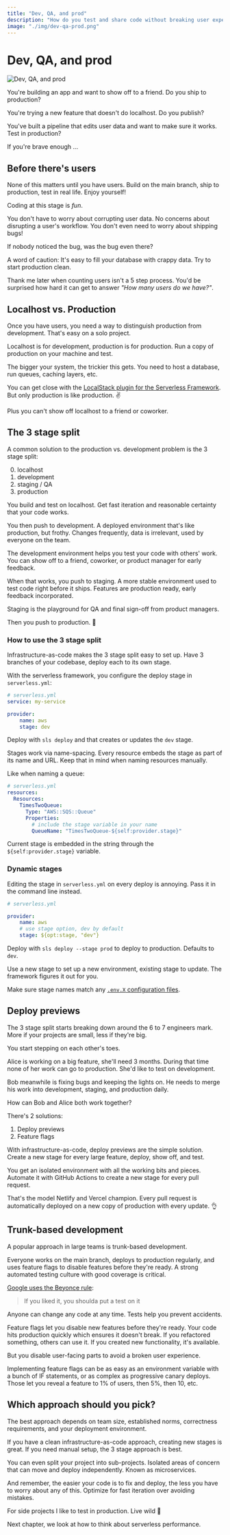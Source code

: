 ```yaml
---
title: "Dev, QA, and prod"
description: "How do you test and share code without breaking user experience?"
image: "./img/dev-qa-prod.png"
---
```


# Dev, QA, and prod

![Dev, QA, and prod](../../images/chapter_headers/dev-qa-prod.svg)

You're building an app and want to show off to a friend. Do you ship to production?

You're trying a new feature that doesn't do localhost. Do you publish?

You've built a pipeline that edits user data and want to make sure it works. Test in production?

If you're brave enough ... 

## Before there's users

None of this matters until you have users. Build on the main branch, ship to production, test in real life. Enjoy yourself!

Coding at this stage is *fun*. 

You don't have to worry about corrupting user data. No concerns about disrupting a user's workflow. You don't even need to worry about shipping bugs!

If nobody noticed the bug, was the bug even there?

A word of caution: It's easy to fill your database with crappy data. Try to start production clean. 

Thank me later when counting users isn't a 5 step process. You'd be surprised how hard it can get to answer *"How many users do we have?"*.

## Localhost vs. Production

Once you have users, you need a way to distinguish production from development. That's easy on a solo project.

Localhost is for development, production is for production. Run a copy of production on your machine and test.

The bigger your system, the trickier this gets. You need to host a database, run queues, caching layers, etc.

<div id="lock" />

You can get close with the [LocalStack plugin for the Serverless Framework](https://www.serverless.com/plugins/serverless-localstack). But only production is like production. ✌️

Plus you can't show off localhost to a friend or coworker.

## The 3 stage split

A common solution to the production vs. development problem is the 3 stage split:

0. localhost
1. development
2. staging / QA
3. production

You build and test on localhost. Get fast iteration and reasonable certainty that your code works.

You then push to development. A deployed environment that's like production, but frothy. Changes frequently, data is irrelevant, used by everyone on the team.

The development environment helps you test your code with others' work. You can show off to a friend, coworker, or product manager for early feedback.

When that works, you push to staging. A more stable environment used to test code right before it ships. Features are production ready, early feedback incorporated.

Staging is the playground for QA and final sign-off from product managers.

Then you push to production. 🚀

### How to use the 3 stage split

Infrastructure-as-code makes the 3 stage split easy to set up. Have 3 branches of your codebase, deploy each to its own stage.

With the serverless framework, you configure the deploy stage in `serverless.yml`:

```yaml
# serverless.yml
service: my-service

provider:
	name: aws
	stage: dev
```

Deploy with `sls deploy` and that creates or updates the `dev` stage. 

Stages work via name-spacing. Every resource embeds the stage as part of its name and URL. Keep that in mind when naming resources manually.

Like when naming a queue:

```yaml
# serverless.yml
resources:
  Resources:
    TimesTwoQueue:
      Type: "AWS::SQS::Queue"
      Properties:
        # include the stage variable in your name
        QueueName: "TimesTwoQueue-${self:provider.stage}"
```

Current stage is embedded in the string through the `${self:provider.stage}` variable.

### Dynamic stages

Editing the stage in `serverless.yml` on every deploy is annoying. Pass it in the command line instead.

```yaml
# serverless.yml

provider:
	name: aws
	# use stage option, dev by default
	stage: ${opt:stage, "dev"}
```

Deploy with `sls deploy --stage prod` to deploy to production. Defaults to `dev`.

Use a new stage to set up a new environment, existing stage to update. The framework figures it out for you.

Make sure stage names match any [`.env.X` configuration files](/handling-secrets).

## Deploy previews

The 3 stage split starts breaking down around the 6 to 7 engineers mark. More if your projects are small, less if they're big.

You start stepping on each other's toes.

Alice is working on a big feature, she'll need 3 months. During that time none of her work can go to production. She'd like to test on development.

Bob meanwhile is fixing bugs and keeping the lights on. He needs to merge his work into development, staging, and production daily.

How can Bob and Alice both work together?

There's 2 solutions:

1. Deploy previews
2. Feature flags

With infrastructure-as-code, deploy previews are the simple solution. Create a new stage for every large feature, deploy, show off, and test.

You get an isolated environment with all the working bits and pieces. Automate it with GitHub Actions to create a new stage for every pull request.

That's the model Netlify and Vercel champion. Every pull request is automatically deployed on a new copy of production with every update. 👌

## Trunk-based development

A popular approach in large teams is trunk-based development.

Everyone works on the main branch, deploys to production regularly, and uses feature flags to disable features before they're ready. A strong automated testing culture with good coverage is critical.

[Google uses the Beyonce rule](https://www.oreilly.com/library/view/software-engineering-at/9781492082781/ch01.html):

> If you liked it, you shoulda put a test on it

Anyone can change any code at any time. Tests help you prevent accidents.

Feature flags let you disable new features before they're ready. Your code hits production quickly which ensures it doesn't break. If you refactored something, others can use it. If you created new functionality, it's available.

But you disable user-facing parts to avoid a broken user experience.

Implementing feature flags can be as easy as an environment variable with a bunch of IF statements, or as complex as progressive canary deploys. Those let you reveal a feature to 1% of users, then 5%, then 10, etc.

## Which approach should you pick?

The best approach depends on team size, established norms, correctness requirements, and your deployment environment.

If you have a clean infrastructure-as-code approach, creating new stages is great. If you need manual setup, the 3 stage approach is best.

You can even split your project into sub-projects. Isolated areas of concern that can move and deploy independently. Known as microservices.

And remember, the easier your code is to fix and deploy, the less you have to worry about any of this. Optimize for fast iteration over avoiding mistakes.

For side projects I like to test in production. Live wild 🤘

Next chapter, we look at how to think about serverless performance.